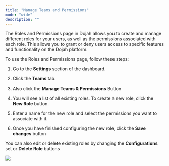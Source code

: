 ```yaml
---
title: "Manage Teams and Permissions"
mode: "wide"
description: ""
---
```




The Roles and Permissions page in Dojah allows you to create and manage different roles for your users, as well as the permissions associated with each role. This allows you to grant or deny users access to specific features and functionality on the Dojah platform.

To use the Roles and Permissions page, follow these steps:

1.  Go to the **Settings** section of the dashboard.
    
2.  Click the **Teams** tab.
    
3.  Also click the **Manage Teams & Permissions** Button
    
4.  You will see a list of all existing roles. To create a new role, click the **New Role** button.
    
5.  Enter a name for the new role and select the permissions you want to associate with it.
    
6.  Once you have finished configuring the new role, click the **Save changes** button
    

You can also edit or delete existing roles by changing the **Configurations** set or **Delete Role** buttons


![](/images/manageteam.png)

